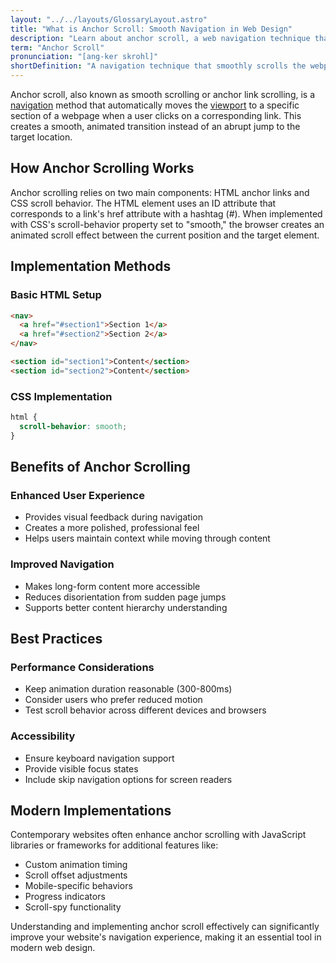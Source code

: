 ```yaml
---
layout: "../../layouts/GlossaryLayout.astro"
title: "What is Anchor Scroll: Smooth Navigation in Web Design"
description: "Learn about anchor scroll, a web navigation technique that allows smooth scrolling to specific sections of a webpage using HTML anchor links and CSS properties."
term: "Anchor Scroll"
pronunciation: "[ang-ker skrohl]"
shortDefinition: "A navigation technique that smoothly scrolls the webpage to specific sections when clicking on links, creating a seamless user experience."
---
```


Anchor scroll, also known as smooth scrolling or anchor link scrolling, is a [navigation](/glossary/navigation) method that automatically moves the [viewport](/glossary/viewport) to a specific section of a webpage when a user clicks on a corresponding link. This creates a smooth, animated transition instead of an abrupt jump to the target location.

## How Anchor Scrolling Works

Anchor scrolling relies on two main components: HTML anchor links and CSS scroll behavior. The HTML element uses an ID attribute that corresponds to a link's href attribute with a hashtag (#). When implemented with CSS's scroll-behavior property set to "smooth," the browser creates an animated scroll effect between the current position and the target element.

## Implementation Methods

### Basic HTML Setup
```html
<nav>
  <a href="#section1">Section 1</a>
  <a href="#section2">Section 2</a>
</nav>

<section id="section1">Content</section>
<section id="section2">Content</section>
```

### CSS Implementation
```css
html {
  scroll-behavior: smooth;
}
```

## Benefits of Anchor Scrolling

### Enhanced User Experience
- Provides visual feedback during navigation
- Creates a more polished, professional feel
- Helps users maintain context while moving through content

### Improved Navigation
- Makes long-form content more accessible
- Reduces disorientation from sudden page jumps
- Supports better content hierarchy understanding

## Best Practices

### Performance Considerations
- Keep animation duration reasonable (300-800ms)
- Consider users who prefer reduced motion
- Test scroll behavior across different devices and browsers

### Accessibility
- Ensure keyboard navigation support
- Provide visible focus states
- Include skip navigation options for screen readers

## Modern Implementations

Contemporary websites often enhance anchor scrolling with JavaScript libraries or frameworks for additional features like:
- Custom animation timing
- Scroll offset adjustments
- Mobile-specific behaviors
- Progress indicators
- Scroll-spy functionality

Understanding and implementing anchor scroll effectively can significantly improve your website's navigation experience, making it an essential tool in modern web design.